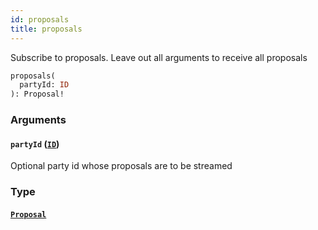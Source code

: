 ```yaml
---
id: proposals
title: proposals
---
```


Subscribe to proposals. Leave out all arguments to receive all proposals

```graphql
proposals(
  partyId: ID
): Proposal!

```

### Arguments

#### `partyId` ([`ID`](/docs/graphql/scalars/id))

Optional party id whose proposals are to be streamed

### Type

#### [`Proposal`](/docs/graphql/objects/proposal)
